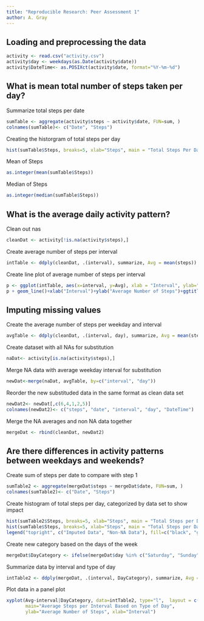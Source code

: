 ```yaml
---
title: "Reproducible Research: Peer Assessment 1"
author: A. Gray
---
```



## Loading and preprocessing the data
```r
activity <- read.csv("activity.csv")
activity$day <- weekdays(as.Date(activity$date))
activity$DateTime<- as.POSIXct(activity$date, format="%Y-%m-%d")
```

## What is mean total number of steps taken per day?
Summarize total steps per date
```r
sumTable <- aggregate(activity$steps ~ activity$date, FUN=sum, )
colnames(sumTable)<- c("Date", "Steps")
```

Creating the historgram of total steps per day
```r
hist(sumTable$Steps, breaks=5, xlab="Steps", main = "Total Steps Per Day")
```

Mean of Steps
```r
as.integer(mean(sumTable$Steps))
```

Median of Steps
```r
as.integer(median(sumTable$Steps))
```

## What is the average daily activity pattern?
Clean out nas
```r
cleanDat <- activity[!is.na(activity$steps),]
```

Create average number of steps per interval
```r
intTable <- ddply(cleanDat, .(interval), summarize, Avg = mean(steps))
```

Create line plot of average number of steps per interval
```r
p <- ggplot(intTable, aes(x=interval, y=Avg), xlab = "Interval", ylab="Average Number of Steps")
p + geom_line()+xlab("Interval")+ylab("Average Number of Steps")+ggtitle("Average Number of Steps per Interval")
```


## Imputing missing values
Create the average number of steps per weekday and interval
```r
avgTable <- ddply(cleanDat, .(interval, day), summarize, Avg = mean(steps))
```

Create dataset with all NAs for substitution
```r
naDat<- activity[is.na(activity$steps),]
```

Merge NA data with average weekday interval for substitution
```r
newDat<-merge(naDat, avgTable, by=c("interval", "day"))
```

Reorder the new substituded data in the same format as clean data set
```r
newDat2<- newDat[,c(6,4,1,2,5)]
colnames(newDat2)<- c("steps", "date", "interval", "day", "DateTime")
```

Merge the NA averages and non NA data together
```r
mergeDat <- rbind(cleanDat, newDat2)
```

## Are there differences in activity patterns between weekdays and weekends?
Create sum of steps per date to compare with step 1
```r
sumTable2 <- aggregate(mergeDat$steps ~ mergeDat$date, FUN=sum, )
colnames(sumTable2)<- c("Date", "Steps")
```

Create histogram of total steps per day, categorized by data set to show impact
```r
hist(sumTable2$Steps, breaks=5, xlab="Steps", main = "Total Steps per Day with NAs Fixed", col="Black")
hist(sumTable$Steps, breaks=5, xlab="Steps", main = "Total Steps per Day with NAs Fixed", col="Grey", add=T)
legend("topright", c("Imputed Data", "Non-NA Data"), fill=c("black", "grey") )
```

Create new category based on the days of the week
```r
mergeDat$DayCategory <- ifelse(mergeDat$day %in% c("Saturday", "Sunday"), "Weekend", "Weekday")
```

Summarize data by interval and type of day
```r
intTable2 <- ddply(mergeDat, .(interval, DayCategory), summarize, Avg = mean(steps))
```

Plot data in a panel plot
```r
xyplot(Avg~interval|DayCategory, data=intTable2, type="l",  layout = c(1,2),
       main="Average Steps per Interval Based on Type of Day", 
       ylab="Average Number of Steps", xlab="Interval")
```


